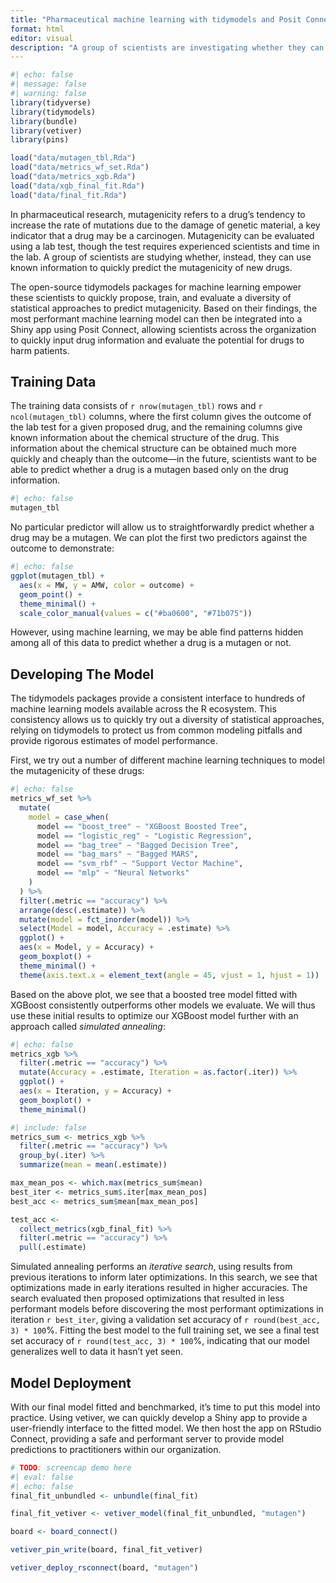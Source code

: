 ```yaml
---
title: "Pharmaceutical machine learning with tidymodels and Posit Connect"
format: html
editor: visual
description: "A group of scientists are investigating whether they can use drug information to predict if a proposed drug could be a carcinogen. Deploying a tidymodels machine learning model with Posit Connect, these scientists can rapidly assess new drugs for their potential harm to patients."
---
```


```r
#| echo: false
#| message: false
#| warning: false
library(tidyverse)
library(tidymodels)
library(bundle)
library(vetiver)
library(pins)

load("data/mutagen_tbl.Rda")
load("data/metrics_wf_set.Rda")
load("data/metrics_xgb.Rda")
load("data/xgb_final_fit.Rda")
load("data/final_fit.Rda")
```

In pharmaceutical research, mutagenicity refers to a drug's tendency to increase the rate of mutations due to the damage of genetic material, a key indicator that a drug may be a carcinogen. Mutagenicity can be evaluated using a lab test, though the test requires experienced scientists and time in the lab. A group of scientists are studying whether, instead, they can use known information to quickly predict the mutagenicity of new drugs.

The open-source tidymodels packages for machine learning empower these scientists to quickly propose, train, and evaluate a diversity of statistical approaches to predict mutagenicity. Based on their findings, the most performant machine learning model can then be integrated into a Shiny app using Posit Connect, allowing scientists across the organization to quickly input drug information and evaluate the potential for drugs to harm patients.

## Training Data

The training data consists of `r nrow(mutagen_tbl)` rows and `r ncol(mutagen_tbl)` columns, where the first column gives the outcome of the lab test for a given proposed drug, and the remaining columns give known information about the chemical structure of the drug. This information about the chemical structure can be obtained much more quickly and cheaply than the outcome---in the future, scientists want to be able to predict whether a drug is a mutagen based only on the drug information.

```r
#| echo: false
mutagen_tbl
```

No particular predictor will allow us to straightforwardly predict whether a drug may be a mutagen. We can plot the first two predictors against the outcome to demonstrate:

```r
#| echo: false
ggplot(mutagen_tbl) +
  aes(x = MW, y = AMW, color = outcome) +
  geom_point() +
  theme_minimal() +
  scale_color_manual(values = c("#ba0600", "#71b075"))
```

However, using machine learning, we may be able find patterns hidden among all of this data to predict whether a drug is a mutagen or not.

## Developing The Model

The tidymodels packages provide a consistent interface to hundreds of machine learning models available across the R ecosystem. This consistency allows us to quickly try out a diversity of statistical approaches, relying on tidymodels to protect us from common modeling pitfalls and provide rigorous estimates of model performance.

First, we try out a number of different machine learning techniques to model the mutagenicity of these drugs:

```r
#| echo: false
metrics_wf_set %>%
  mutate(
    model = case_when(
      model == "boost_tree" ~ "XGBoost Boosted Tree",
      model == "logistic_reg" ~ "Logistic Regression",
      model == "bag_tree" ~ "Bagged Decision Tree",
      model == "bag_mars" ~ "Bagged MARS",
      model == "svm_rbf" ~ "Support Vector Machine",
      model == "mlp" ~ "Neural Networks"
    )
  ) %>%
  filter(.metric == "accuracy") %>%
  arrange(desc(.estimate)) %>%
  mutate(model = fct_inorder(model)) %>%
  select(Model = model, Accuracy = .estimate) %>%
  ggplot() +
  aes(x = Model, y = Accuracy) +
  geom_boxplot() +
  theme_minimal() +
  theme(axis.text.x = element_text(angle = 45, vjust = 1, hjust = 1))
```

Based on the above plot, we see that a boosted tree model fitted with XGBoost consistently outperforms other models we evaluate. We will thus use these initial results to optimize our XGBoost model further with an approach called *simulated annealing*:

```r
#| echo: false
metrics_xgb %>%
  filter(.metric == "accuracy") %>%
  mutate(Accuracy = .estimate, Iteration = as.factor(.iter)) %>%
  ggplot() +
  aes(x = Iteration, y = Accuracy) +
  geom_boxplot() +
  theme_minimal()
```

```r
#| include: false
metrics_sum <- metrics_xgb %>%
  filter(.metric == "accuracy") %>%
  group_by(.iter) %>%
  summarize(mean = mean(.estimate))

max_mean_pos <- which.max(metrics_sum$mean)
best_iter <- metrics_sum$.iter[max_mean_pos]
best_acc <- metrics_sum$mean[max_mean_pos]

test_acc <- 
  collect_metrics(xgb_final_fit) %>%
  filter(.metric == "accuracy") %>%
  pull(.estimate)
```

Simulated annealing performs an *iterative search*, using results from previous iterations to inform later optimizations. In this search, we see that optimizations made in early iterations resulted in higher accuracies. The search evaluated then proposed optimizations that resulted in less performant models before discovering the most performant optimizations in iteration `r best_iter`, giving a validation set accuracy of `r round(best_acc, 3) * 100`%. Fitting the best model to the full training set, we see a final test set accuracy of `r round(test_acc, 3) * 100`%, indicating that our model generalizes well to data it hasn't yet seen.

## Model Deployment

With our final model fitted and benchmarked, it's time to put this model into practice. Using vetiver, we can quickly develop a Shiny app to provide a user-friendly interface to the fitted model. We then host the app on RStudio Connect, providing a safe and performant server to provide model predictions to practitioners within our organization.

``` r
# TODO: screencap demo here
#| eval: false
#| echo: false
final_fit_unbundled <- unbundle(final_fit)

final_fit_vetiver <- vetiver_model(final_fit_unbundled, "mutagen")

board <- board_connect()

vetiver_pin_write(board, final_fit_vetiver)

vetiver_deploy_rsconnect(board, "mutagen")
```


